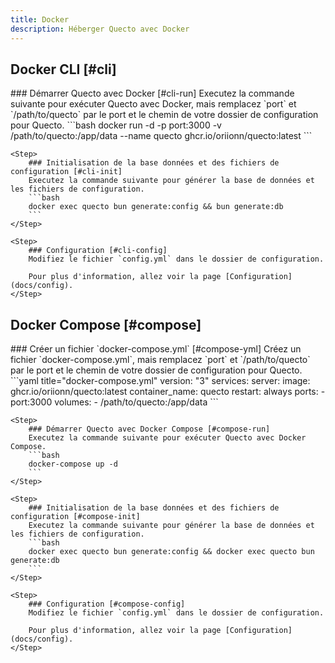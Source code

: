 ```yaml
---
title: Docker
description: Héberger Quecto avec Docker
---
```




## Docker CLI [#cli]

<Steps>
    <Step>
        ### Démarrer Quecto avec Docker [#cli-run]
        Executez la commande suivante pour exécuter Quecto avec Docker, mais remplacez `port` et `/path/to/quecto` par le port et le chemin de votre dossier de configuration pour Quecto.
        ```bash
        docker run -d -p port:3000 -v /path/to/quecto:/app/data --name quecto ghcr.io/oriionn/quecto:latest
        ```
    </Step>

    <Step>
        ### Initialisation de la base données et des fichiers de configuration [#cli-init]
        Executez la commande suivante pour générer la base de données et les fichiers de configuration.
        ```bash
        docker exec quecto bun generate:config && bun generate:db
        ```
    </Step>

    <Step>
        ### Configuration [#cli-config]
        Modifiez le fichier `config.yml` dans le dossier de configuration.

        Pour plus d'information, allez voir la page [Configuration](docs/config).
    </Step>
</Steps>



## Docker Compose [#compose]

<Steps>
    <Step>
        ### Créer un fichier `docker-compose.yml` [#compose-yml]
        Créez un fichier `docker-compose.yml`, mais remplacez `port` et `/path/to/quecto` par le port et le chemin de votre dossier de configuration pour Quecto.
        ```yaml title="docker-compose.yml"
        version: "3"
        services:
          server:
            image: ghcr.io/oriionn/quecto:latest
            container_name: quecto
            restart: always
            ports:
              - port:3000
            volumes:
              - /path/to/quecto:/app/data
        ```
    </Step>

    <Step>
        ### Démarrer Quecto avec Docker Compose [#compose-run]
        Executez la commande suivante pour exécuter Quecto avec Docker Compose.
        ```bash
        docker-compose up -d
        ```
    </Step>

    <Step>
        ### Initialisation de la base données et des fichiers de configuration [#compose-init]
        Executez la commande suivante pour générer la base de données et les fichiers de configuration.
        ```bash
        docker exec quecto bun generate:config && docker exec quecto bun generate:db
        ```
    </Step>

    <Step>
        ### Configuration [#compose-config]
        Modifiez le fichier `config.yml` dans le dossier de configuration.

        Pour plus d'information, allez voir la page [Configuration](docs/config).
    </Step>

</Steps>

